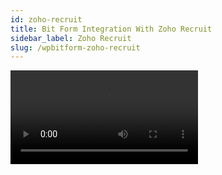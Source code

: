 ```yaml
---
id: zoho-recruit
title: Bit Form Integration With Zoho Recruit 
sidebar_label: Zoho Recruit
slug: /wpbitform-zoho-recruit
---
```


<Video youtube src="Bj-oMYQLDqI" />
<br/>

Using **Zoho Recruit integration** with WordPress form builder, you can automatically push your WordPress form data in Recruit modules. You can easily integrate without any coding. This Documentation goes through the configuration process.

First, you have to log-in to your WordPress dashboard. Then click on Bit form from the left sidebar. Select an existing form that you want to integrate with Zoho Recruit if you don’t have any form please create a new form. Please follow the screenshots below:

<Image src="Zoho Recruit/1.create_form" alt="Zoho Recruit" w="1020" h="300" />

Then click on the Settings menu from the top navigation bar.Navigate to ***Settings->Integrations->Click on (+) ->Select Zoho Recruit**. Please follow the screenshots below:

<Image src="Zoho Recruit/2.Homepage" alt="Zoho Recruit" w="1020" h="300" />

<Image src="Zoho Recruit/3.Bit-Form-to-Zoho-Recruit-integraton-select" alt="Zoho Recruit" w="1020" h="300" />

Select a data center from the dropdown. Then click on the ***Zoho API Console***. Navigate to ***API Console->Get Started->Server-based Applications***
. Please follow the screenshots below

<Image src="Zoho Recruit/4.Recruit-768x364" alt="Zoho Recruit" w="1020" h="300" />

<Image src="Zoho Recruit/5.GetStarted" alt="Zoho Recruit" w="1020" h="300" />

<Image src="Zoho Recruit/6.api-console-server-based" alt="Zoho Recruit" w="1020" h="300" />

Fill those fields (Homepage URL and Authorized Redirect URLs) the same as your Integration Homepage. Then click UPDATE.

<Image src="Zoho Recruit/7.Client-Details" alt="Zoho Recruit" w="1020" h="300" />

A Client ID and a Client Secret will be generate. Then go to Client Secret tab.

<Image src="Zoho Recruit/8.Client-Secret" alt="Zoho Recruit" w="1020" h="300" />

Then copy the Client ID and Client Secret and paste them to the Bit Form integration page. Then click on the Authorize button (wait for a few seconds). After the successful authorization click on the Next button.

<Image src="Zoho Recruit/9.Bit-Form-to-Zoho-Recruit-Authorize" alt="Zoho Recruit" w="1020" h="300" />

<Image src="Zoho Recruit/10.Accept" alt="Zoho Recruit" w="1020" h="300" />

<Image src="Zoho Recruit/11.Bit-Form-to-Zoho-Recruit-Authorization" alt="Zoho Recruit" w="1020" h="300" />

Select the required Recruit module from the dropdown.

<Image src="Zoho Recruit/12.Module-1024x491" alt="Zoho Recruit" w="1020" h="300" />

Map all the mandatory Recruit fields to the corresponding fields in your form.

<Image src="Zoho Recruit/13Field-Mapping" alt="Zoho Recruit" w="1020" h="300" />

If you use File Upload field should to map this separately.

<Image src="Zoho Recruit/14.File-Upload" alt="Zoho Recruit" w="1020" h="250" />

You can send data to Zoho Recruit related list from Bit Form. Select the required related list module and layout from the drop-down provided. Then map the mandatory field. To map more fields, click on the (+).

<Video youtube src="OFHoPhjJoLY" />

<Image src="Zoho Recruit/15.RelatedList" alt="Zoho Recruit" w="1020" h="300" />

**Actions:**

***1.Workflow:*** Select this option to trigger the Zoho Recruit workflow for the selected module. If you didn’t select this option Zoho Recruit workflow for the selected module doesn’t work.

<Video youtube src="dfDmU0Q3sBE" />

<Image src="Zoho Recruit/16.Workflow" alt="Zoho Recruit" w="1020" h="200" />

***2.Approval***: Select this option to automatically send form data to your Zoho Recruit approval list instead of adding them.

<Video youtube src="OyY13BFTLvU" />

<Image src="Zoho Recruit/17.Approval" alt="Zoho Recruit" w="1020" h="150" />

***3. Upsert Record:*** When you choose the ***Upsert Record*** option, if a record with the identical value exists in Zoho Recruit, then it will be updated with the new values. If not, a new record will be created.

<Video youtube src="gexJKzSp0hE" />

<Image src="Zoho Recruit/18.Upsert" alt="Zoho Recruit" w="1020" h="150" />

Select this option you can set a record owner of the sent record. For this, you have to copy the Owner ID from Zoho Recruit and paste it here.

<Video youtube src="gexJKzSp0hE" />

<Video src="19.Bit-Form-to-Zoho-Recruit-integration-owner-id-" alt="Zoho CRM" w="800" h="400" />

Map all the fields, select the necessary Actions to be performed on integration and then click on the Save button to save your settings.

**Supported Field Types  :**

These are the Bit Forms fields that can be mapped with the respective fields in Zoho CRM.

<Image src="Zoho Recruit/Fields1" alt="Zoho Recruit" w="1020" h="400" />

<Image src="Zoho Recruit/Fields2" alt="Zoho Recruit" w="1020" h="350" />

In the end, create a Workflow for triggering the integration. Select the integration which you created before.

<Video src="Bit-Form-to-Zoho-Recruit-workflow" alt="Zoho CRM" w="800" h="300" />

















